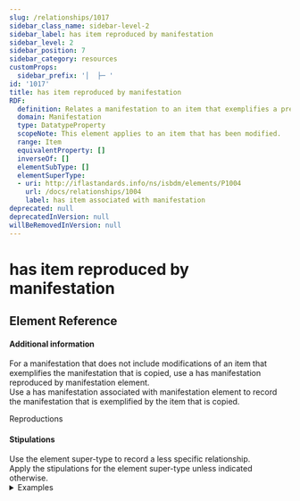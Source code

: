```yaml
---
slug: /relationships/1017
sidebar_class_name: sidebar-level-2
sidebar_label: has item reproduced by manifestation
sidebar_level: 2
sidebar_position: 7
sidebar_category: resources
customProps:
  sidebar_prefix: '│  ├─ '
id: '1017'
title: has item reproduced by manifestation
RDF:
  definition: Relates a manifestation to an item that exemplifies a previous manifestation and whose content is carried by the new manifestation.
  domain: Manifestation
  type: DatatypeProperty
  scopeNote: This element applies to an item that has been modified.
  range: Item
  equivalentProperty: []
  inverseOf: []
  elementSubType: []
  elementSuperType:
  - uri: http://iflastandards.info/ns/isbdm/elements/P1004
    url: /docs/relationships/1004
    label: has item associated with manifestation
deprecated: null
deprecatedInVersion: null
willBeRemovedInVersion: null
---
```

# has item reproduced by manifestation

## Element Reference
<ElementReference frontMatter={frontMatter} />

#### Additional information

<div className="guid">
For a manifestation that does not include modifications of an item that exemplifies the manifestation that is copied, use a <InLink href="/docs/relationships/1015">has manifestation reproduced by manifestation</InLink> element.
</div>

<div className="guid">
Use a <InLink href="/docs/relationships/1003">has manifestation associated with manifestation</InLink> element to record the manifestation that is exemplified by the item that is copied.
</div>

<SeeAlso><InLink href="/docs/intro#i014">Reproductions</InLink></SeeAlso>

#### Stipulations

<div className="stip">
  Use the element super-type to record a less specific relationship.
</div>

<div className="stip">
  Apply the stipulations for the element super-type unless indicated otherwise.
  
  <details>
  <summary>Examples</summary>
  
  | Property | Value |
  |:---------|:------|
  | has item reproduced by manifestation | "Evangelistarium Marci Maruli Spalatensis (1519; Officina Adamae Petri; svezak; HR-ZaNSK, RIIF-8o-416)" |
  
  *[Full example: <InLink href="/docs/fullex/fx008">Evangelistarium Marci Maruli Spalatensis (201-; Nacionalna i sveučilišna knjižnica u Zagrebu; online jedinica građe)</InLink>.]*
  </details>
</div>
